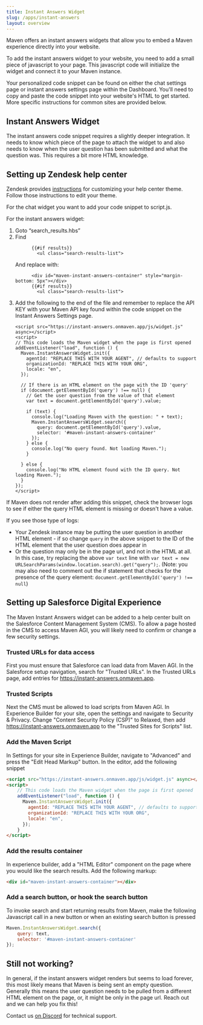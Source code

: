 ```yaml
---
title: Instant Answers Widget
slug: /apps/instant-answers
layout: overview
---
```


Maven offers an instant answers widgets that allow you to embed a Maven experience directly into your website.

To add the instant answers widget to your website, you need to add a small piece of javascript to your page. 
This javascript code will initialize the widget and connect it to your Maven instance.

Your personalized code snippet can be found on either the chat settings page or instant answers settings 
page within the Dashboard. You'll need to copy and paste the code snippet into your website's HTML to get started. 
More specific instructions for common sites are provided below.

## Instant Answers Widget

The instant answers code snippet requires a slightly deeper integration.
It needs to know which piece of the page to attach the widget to and also needs to know when the user question 
has been submitted and what the question was. This requires a bit more HTML knowledge.

## Setting up Zendesk help center

Zendesk provides [instructions](https://support.zendesk.com/hc/en-us/articles/4408839332250-Customizing-your-help-center-theme#topic_gxl_3qw_n3)
for customizing your help center theme. Follow those instructions to edit your theme.

For the chat widget you want to add your code snippet to script.js.

For the instant answers widget:

1. Goto “search_results.hbs”
2. Find
    ```
          {{#if results}}
            <ul class="search-results-list">
    ``` 
   And replace with:
    ```
          <div id="maven-instant-answers-container" style="margin-bottom: 5px"></div>
          {{#if results}}
            <ul class="search-results-list">
    ```
3. Add the following to the end of the file and remember to replace the API KEY with your Maven API key 
  found within the code snippet on the Instant Answers Settings page.
    ```
    <script src="https://instant-answers.onmaven.app/js/widget.js" async></script>
    <script>
    // This code loads the Maven widget when the page is first opened
    addEventListener("load", function () {
      Maven.InstantAnswersWidget.init({
        agentId: "REPLACE THIS WITH YOUR AGENT", // defaults to support
        organizationId: "REPLACE THIS WITH YOUR ORG",
        locale: "en",
      });
    
      // If there is an HTML element on the page with the ID 'query'
      if (document.getElementById('query') !== null) {
        // Get the user question from the value of that element
        var text = document.getElementById('query').value;
    
        if (text) {
          console.log("Loading Maven with the question: " + text);
          Maven.InstantAnswersWidget.search({
            query: document.getElementById('query').value,
            selector: '#maven-instant-answers-container'
          });
        } else {
          console.log("No query found. Not loading Maven.");
        }
    
      } else {
        console.log("No HTML element found with the ID query. Not loading Maven.");
      }
    }); 
    </script>
    ```

If Maven does not render after adding this snippet, check the browser logs to see if either the query HTML element is missing or doesn't have a value. 

If you see those type of logs:
- Your Zendesk instance may be putting the user question in another HTML element - if so change `query` in the above snippet to the ID of the HTML element that the user question does appear in
- Or the question may only be in the page url, and not in the HTML at all. In this case, try replacing the above `var text` line with
  `var text = new URLSearchParams(window.location.search).get("query");`. (Note: you may also need to comment out the if statement that checks 
   for the presence of the query element: `document.getElementById('query') !== null`)

## Setting up Salesforce Digital Experience

The Maven Instant Answers widget can be added to a help center built on the Salesforce Content Management System (CMS). To allow a page hosted in the CMS to access Maven AGI, you will likely need to confirm or change a few security settings.

### Trusted URLs for data access

First you must ensure that Salesforce can load data from Maven AGI. In the Salesforce setup navigation, search for "Trusted URLs". In the Trusted URLs page, add entries for https://instant-answers.onmaven.app.

### Trusted Scripts

Next the CMS must be allowed to load scripts from Maven AGI. In Experience Builder for your site, open the settings and navigate to Security & Privacy. Change "Content Security Policy (CSP)" to Relaxed, then add https://instant-answers.onmaven.app to the "Trusted Sites for Scripts" list.

### Add the Maven Script

In Settings for your site in Experience Builder, navigate to "Advanced" and press the "Edit Head Markup" button. In the editor, add the following snippet

``` html
<script src="https://instant-answers.onmaven.app/js/widget.js" async></script>
<script>
    // This code loads the Maven widget when the page is first opened
    addEventListener("load", function () {
      Maven.InstantAnswersWidget.init({
        agentId: "REPLACE THIS WITH YOUR AGENT", // defaults to support
        organizationId: "REPLACE THIS WITH YOUR ORG",
        locale: "en",
      });
    }
</script>
```

### Add the results container

In experience builder, add a "HTML Editor" component on the page where you would like the search results. Add the following markup:

``` html
<div id="maven-instant-answers-container"></div>
```

### Add a search button, or hook the search button

To invoke search and start returning results from Maven, make the following Javascript call in a new button or when an existing search button is pressed

``` javascript
Maven.InstantAnswersWidget.search({
    query: text,
    selector: '#maven-instant-answers-container'
});
```

## Still not working?

In general, if the instant answers widget renders but seems to load forever, this most likely means that Maven is being sent an empty question. 
Generally this means the user question needs to be pulled from a different HTML element on the page, or, it might be only in the page url. Reach out and we can help you fix this!

Contact us [on Discord](https://discord.mavenagi.com) for technical support.
